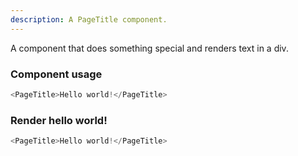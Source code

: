 ```yaml
---
description: A PageTitle component.
---
```



A component that does something special and renders text in a div.

### Component usage
```js
<PageTitle>Hello world!</PageTitle>
```

### Render hello world!

```js live
<PageTitle>Hello world!</PageTitle>
```
